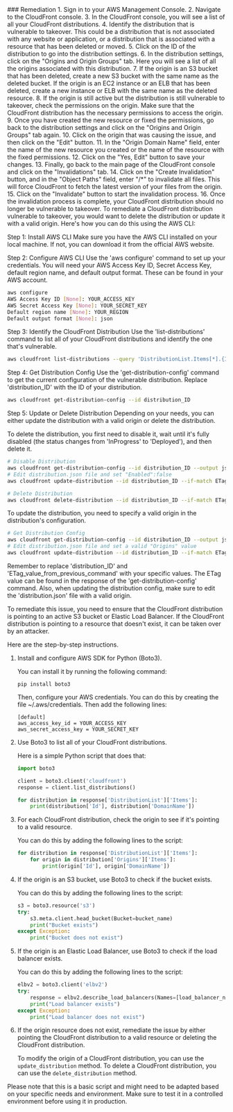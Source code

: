 
<Tab title='Remediation'>
### Remediation

<AccordionGroup>
<Accordion title='Using Console' defaultOpen='true'>
1. Sign in to your AWS Management Console.
2. Navigate to the CloudFront console.
3. In the CloudFront console, you will see a list of all your CloudFront distributions.
4. Identify the distribution that is vulnerable to takeover. This could be a distribution that is not associated with any website or application, or a distribution that is associated with a resource that has been deleted or moved.
5. Click on the ID of the distribution to go into the distribution settings.
6. In the distribution settings, click on the "Origins and Origin Groups" tab. Here you will see a list of all the origins associated with this distribution.
7. If the origin is an S3 bucket that has been deleted, create a new S3 bucket with the same name as the deleted bucket. If the origin is an EC2 instance or an ELB that has been deleted, create a new instance or ELB with the same name as the deleted resource.
8. If the origin is still active but the distribution is still vulnerable to takeover, check the permissions on the origin. Make sure that the CloudFront distribution has the necessary permissions to access the origin.
9. Once you have created the new resource or fixed the permissions, go back to the distribution settings and click on the "Origins and Origin Groups" tab again.
10. Click on the origin that was causing the issue, and then click on the "Edit" button.
11. In the "Origin Domain Name" field, enter the name of the new resource you created or the name of the resource with the fixed permissions.
12. Click on the "Yes, Edit" button to save your changes.
13. Finally, go back to the main page of the CloudFront console and click on the "Invalidations" tab.
14. Click on the "Create Invalidation" button, and in the "Object Paths" field, enter "/*" to invalidate all files. This will force CloudFront to fetch the latest version of your files from the origin.
15. Click on the "Invalidate" button to start the invalidation process.
16. Once the invalidation process is complete, your CloudFront distribution should no longer be vulnerable to takeover.
</Accordion>

<Accordion title='Using CLI'>
To remediate a CloudFront distribution vulnerable to takeover, you would want to delete the distribution or update it with a valid origin. Here's how you can do this using the AWS CLI:

Step 1: Install AWS CLI
Make sure you have the AWS CLI installed on your local machine. If not, you can download it from the official AWS website.

Step 2: Configure AWS CLI
Use the 'aws configure' command to set up your credentials. You will need your AWS Access Key ID, Secret Access Key, default region name, and default output format. These can be found in your AWS account.

```bash
aws configure
AWS Access Key ID [None]: YOUR_ACCESS_KEY
AWS Secret Access Key [None]: YOUR_SECRET_KEY
Default region name [None]: YOUR_REGION
Default output format [None]: json
```

Step 3: Identify the CloudFront Distribution
Use the 'list-distributions' command to list all of your CloudFront distributions and identify the one that's vulnerable.

```bash
aws cloudfront list-distributions --query 'DistributionList.Items[*].{ID:Id,Domain:DomainName}'
```

Step 4: Get Distribution Config
Use the 'get-distribution-config' command to get the current configuration of the vulnerable distribution. Replace 'distribution_ID' with the ID of your distribution.

```bash
aws cloudfront get-distribution-config --id distribution_ID
```

Step 5: Update or Delete Distribution
Depending on your needs, you can either update the distribution with a valid origin or delete the distribution.

To delete the distribution, you first need to disable it, wait until it's fully disabled (the status changes from 'InProgress' to 'Deployed'), and then delete it.

```bash
# Disable Distribution
aws cloudfront get-distribution-config --id distribution_ID --output json > distribution.json
# Edit distribution.json file and set "Enabled":false
aws cloudfront update-distribution --id distribution_ID --if-match ETag_value_from_previous_command --distribution-config file://distribution.json

# Delete Distribution
aws cloudfront delete-distribution --id distribution_ID --if-match ETag_value_from_previous_command
```

To update the distribution, you need to specify a valid origin in the distribution's configuration.

```bash
# Get Distribution Config
aws cloudfront get-distribution-config --id distribution_ID --output json > distribution.json
# Edit distribution.json file and set a valid "Origins" value
aws cloudfront update-distribution --id distribution_ID --if-match ETag_value_from_previous_command --distribution-config file://distribution.json
```

Remember to replace 'distribution_ID' and 'ETag_value_from_previous_command' with your specific values. The ETag value can be found in the response of the 'get-distribution-config' command. Also, when updating the distribution config, make sure to edit the 'distribution.json' file with a valid origin.
</Accordion>

<Accordion title='Using Python'>
To remediate this issue, you need to ensure that the CloudFront distribution is pointing to an active S3 bucket or Elastic Load Balancer. If the CloudFront distribution is pointing to a resource that doesn't exist, it can be taken over by an attacker.

Here are the step-by-step instructions.

1. Install and configure AWS SDK for Python (Boto3). 

   You can install it by running the following command:
   ```
   pip install boto3
   ```
   Then, configure your AWS credentials. You can do this by creating the file ~/.aws/credentials. Then add the following lines:
   ```
   [default]
   aws_access_key_id = YOUR_ACCESS_KEY
   aws_secret_access_key = YOUR_SECRET_KEY
   ```

2. Use Boto3 to list all of your CloudFront distributions.

   Here is a simple Python script that does that:
   ```python
   import boto3

   client = boto3.client('cloudfront')
   response = client.list_distributions()

   for distribution in response['DistributionList']['Items']:
       print(distribution['Id'], distribution['DomainName'])
   ```

3. For each CloudFront distribution, check the origin to see if it's pointing to a valid resource.

   You can do this by adding the following lines to the script:
   ```python
   for distribution in response['DistributionList']['Items']:
       for origin in distribution['Origins']['Items']:
           print(origin['Id'], origin['DomainName'])
   ```

4. If the origin is an S3 bucket, use Boto3 to check if the bucket exists.

   You can do this by adding the following lines to the script:
   ```python
   s3 = boto3.resource('s3')
   try:
       s3.meta.client.head_bucket(Bucket=bucket_name)
       print("Bucket exists")
   except Exception:
       print("Bucket does not exist")
   ```

5. If the origin is an Elastic Load Balancer, use Boto3 to check if the load balancer exists.

   You can do this by adding the following lines to the script:
   ```python
   elbv2 = boto3.client('elbv2')
   try:
       response = elbv2.describe_load_balancers(Names=[load_balancer_name])
       print("Load balancer exists")
   except Exception:
       print("Load balancer does not exist")
   ```

6. If the origin resource does not exist, remediate the issue by either pointing the CloudFront distribution to a valid resource or deleting the CloudFront distribution.

   To modify the origin of a CloudFront distribution, you can use the `update_distribution` method. To delete a CloudFront distribution, you can use the `delete_distribution` method.

Please note that this is a basic script and might need to be adapted based on your specific needs and environment. Make sure to test it in a controlled environment before using it in production.
</Accordion>

</AccordionGroup>
</Tab>
</Tabs>
